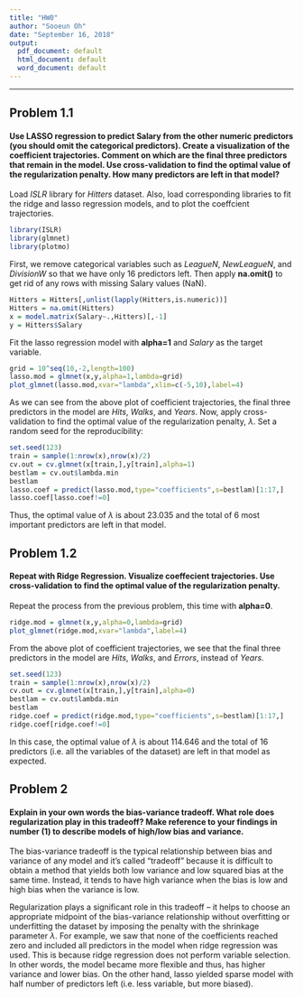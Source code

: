 ---
title: "HW0"
author: "Sooeun Oh"
date: "September 16, 2018"
output:
  pdf_document: default
  html_document: default
  word_document: default
---

________________________________________________________________________________________

## Problem 1.1

#### Use LASSO regression to predict Salary from the other numeric predictors (you should omit the categorical predictors). Create a visualization of the coefficient trajectories. Comment on which are the final three predictors that remain in the model. Use cross-validation to find the optimal value of the regularization penalty. How many predictors are left in that model?

Load _ISLR_ library for _Hitters_ dataset. Also, load corresponding libraries to fit the ridge and lasso regression models, and to plot the coeffcient trajectories.
```{r}
library(ISLR)
library(glmnet)
library(plotmo)
```

First, we remove categorical variables such as _LeagueN_, _NewLeagueN_, and _DivisionW_ so that we have only 16 predictors left. Then apply __na.omit()__ to get rid of any rows with missing Salary values (NaN).
```{r}
Hitters = Hitters[,unlist(lapply(Hitters,is.numeric))]
Hitters = na.omit(Hitters)
x = model.matrix(Salary~.,Hitters)[,-1]
y = Hitters$Salary
```

Fit the lasso regression model with __alpha=1__ and _Salary_ as the target variable.
```{r}
grid = 10^seq(10,-2,length=100)
lasso.mod = glmnet(x,y,alpha=1,lambda=grid)
plot_glmnet(lasso.mod,xvar="lambda",xlim=c(-5,10),label=4)
```

As we can see from the above plot of coefficient trajectories, the final three predictors in the model are _Hits_, _Walks_, and _Years_. Now, apply cross-validation to find the optimal value of the regularization penalty, $\lambda$. Set a random seed for the reproducibility:
```{r}
set.seed(123)
train = sample(1:nrow(x),nrow(x)/2)
cv.out = cv.glmnet(x[train,],y[train],alpha=1)
bestlam = cv.out$lambda.min
bestlam
lasso.coef = predict(lasso.mod,type="coefficients",s=bestlam)[1:17,]
lasso.coef[lasso.coef!=0]
```
Thus, the optimal value of $\lambda$ is about 23.035 and the total of 6 most important predictors are left in that model.


## Problem 1.2

#### Repeat with Ridge Regression. Visualize coeffecient trajectories. Use cross-validation to find the optimal value of the regularization penalty.

Repeat the process from the previous problem, this time with __alpha=0__.
```{r}
ridge.mod = glmnet(x,y,alpha=0,lambda=grid)
plot_glmnet(ridge.mod,xvar="lambda",label=4)
```

From the above plot of coefficient trajectories, we see that the final three predictors in the model are _Hits_, _Walks_, and _Errors_, instead of _Years_.
```{r}
set.seed(123)
train = sample(1:nrow(x),nrow(x)/2)
cv.out = cv.glmnet(x[train,],y[train],alpha=0)
bestlam = cv.out$lambda.min
bestlam
ridge.coef = predict(ridge.mod,type="coefficients",s=bestlam)[1:17,]
ridge.coef[ridge.coef!=0]
```
In this case, the optimal value of $\lambda$ is about 114.646 and the total of 16 predictors (i.e. all the variables of the dataset) are left in that model as expected.


## Problem 2

#### Explain in your own words the bias-variance tradeoff. What role does regularization play in this tradeoff? Make reference to your findings in number (1) to describe models of high/low bias and variance.

The bias-variance tradeoff is the typical relationship between bias and variance of any model and it's called "tradeoff" because it is difficult to obtain a method that yields both low variance and low squared bias at the same time. Instead, it tends to have high variance when the bias is low and high bias when the variance is low. 

Regularization plays a significant role in this tradeoff -- it helps to choose an appropriate midpoint of the bias-variance relationship without overfitting or underfitting the dataset by imposing the penalty with the shrinkage parameter $\lambda$. For example, we saw that none of the coefficients reached zero and included all predictors in the model when ridge regression was used. This is because ridge regression does not perform variable selection. In other words, the model became more flexible and thus, has higher variance and lower bias. On the other hand, lasso yielded sparse model with half number of predictors left (i.e. less variable, but more biased).
